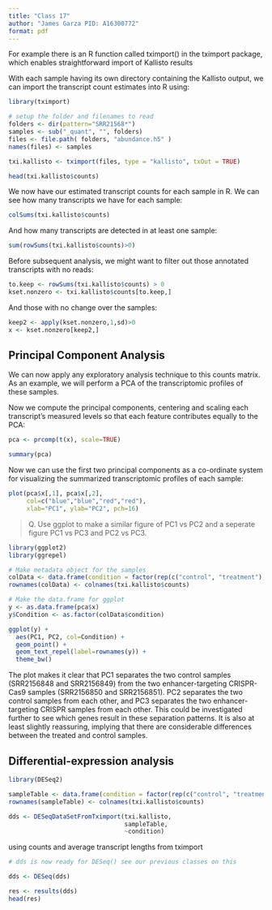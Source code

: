 ```yaml
---
title: "Class 17"
author: "James Garza PID: A16300772"
format: pdf
---
```



For example there is an R function called tximport() in the tximport package, which enables straightforward import of Kallisto results

With each sample having its own directory containing the Kallisto output, we can import the transcript count estimates into R using:

```r
library(tximport)

# setup the folder and filenames to read
folders <- dir(pattern="SRR21568*")
samples <- sub("_quant", "", folders)
files <- file.path( folders, "abundance.h5" )
names(files) <- samples

txi.kallisto <- tximport(files, type = "kallisto", txOut = TRUE)
```
```r
head(txi.kallisto$counts)
```

We now have our estimated transcript counts for each sample in R. We can see how many transcripts we have for each sample:

```r
colSums(txi.kallisto$counts)
```

And how many transcripts are detected in at least one sample:
```r
sum(rowSums(txi.kallisto$counts)>0)
```

Before subsequent analysis, we might want to filter out those annotated transcripts with no reads:
```r
to.keep <- rowSums(txi.kallisto$counts) > 0
kset.nonzero <- txi.kallisto$counts[to.keep,]
```

And those with no change over the samples:
```r
keep2 <- apply(kset.nonzero,1,sd)>0
x <- kset.nonzero[keep2,]
```

## Principal Component Analysis

We can now apply any exploratory analysis technique to this counts matrix. As an example, we will perform a PCA of the transcriptomic profiles of these samples.

Now we compute the principal components, centering and scaling each transcript’s measured levels so that each feature contributes equally to the PCA:

```r
pca <- prcomp(t(x), scale=TRUE)
```
```r
summary(pca)
```
Now we can use the first two principal components as a co-ordinate system for visualizing the summarized transcriptomic profiles of each sample:

```r
plot(pca$x[,1], pca$x[,2],
     col=c("blue","blue","red","red"),
     xlab="PC1", ylab="PC2", pch=16)
```

> Q. Use ggplot to make a similar figure of PC1 vs PC2 and a seperate figure PC1 vs PC3 and PC2 vs PC3.

```r
library(ggplot2)
library(ggrepel)
```

```r
# Make metadata object for the samples
colData <- data.frame(condition = factor(rep(c("control", "treatment"), each = 2)))
rownames(colData) <- colnames(txi.kallisto$counts)

# Make the data.frame for ggplot 
y <- as.data.frame(pca$x)
y$Condition <- as.factor(colData$condition)

ggplot(y) +
  aes(PC1, PC2, col=Condition) +
  geom_point() +
  geom_text_repel(label=rownames(y)) +
  theme_bw()
```

The plot makes it clear that PC1 separates the two control samples (SRR2156848 and SRR2156849) from the two enhancer-targeting CRISPR-Cas9 samples (SRR2156850 and SRR2156851). PC2 separates the two control samples from each other, and PC3 separates the two enhancer-targeting CRISPR samples from each other. This could be investigated further to see which genes result in these separation patterns. It is also at least slightly reassuring, implying that there are considerable differences between the treated and control samples.

## Differential-expression analysis

```r
library(DESeq2)
```

```r
sampleTable <- data.frame(condition = factor(rep(c("control", "treatment"), each = 2)))
rownames(sampleTable) <- colnames(txi.kallisto$counts)
```

```r
dds <- DESeqDataSetFromTximport(txi.kallisto,
                                sampleTable, 
                                ~condition)
```

using counts and average transcript lengths from tximport
```r
# dds is now ready for DESeq() see our previous classes on this
```

```r
dds <- DESeq(dds)
```
```r
res <- results(dds)
head(res)
```
















